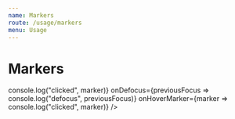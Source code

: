 ```yaml
---
name: Markers
route: /usage/markers
menu: Usage
---
```



# Markers

<Playground>
  <div style={{ background: "#efefef", height: 400, width: "100%" }}>
    <ReactGlobe
      markers={[
        {
          color: "red",
          coordinates: [1.3521, 103.8198],
          value: 50
        },
        {
          color: "blue",
          coordinates: [40.73061, -73.935242],
          value: 25
        },
        {
          color: "orange",
          coordinates: [37.773972, -122.431297],
          value: 35
        }
      ]}
      onClickMarker={marker => console.log("clicked", marker)}
      onDefocus={previousFocus => console.log("defocus", previousFocus)}
      onHoverMarker={marker => console.log("clicked", marker)}
    />
  </div>
</Playground>
